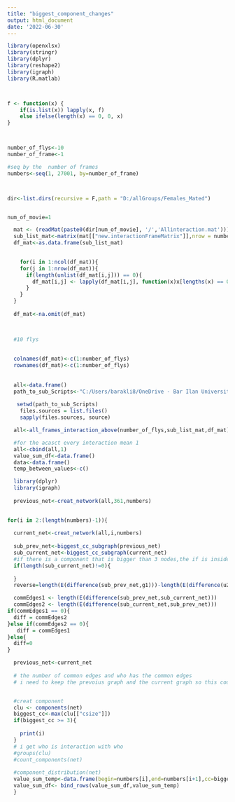```yaml
---
title: "biggest_component_changes"
output: html_document
date: '2022-06-30'
---
```



```r


library(openxlsx)
library(stringr)
library(dplyr)
library(reshape2)
library(igraph)
library(R.matlab)



f <- function(x) {
    if(is.list(x)) lapply(x, f)
    else ifelse(length(x) == 0, 0, x)
}



number_of_flys<-10
number_of_frame<-1

#seq by the  number of frames
numbers<-seq(1, 27001, by=number_of_frame)



dir<-list.dirs(recursive = F,path = "D:/allGroups/Females_Mated")


num_of_movie=1

  mat <- (readMat(paste0(dir[num_of_movie], '/','Allinteraction.mat'))) # read each MAT file
  sub_list_mat<-matrix(mat[["new.interactionFrameMatrix"]],nrow = number_of_flys, ncol = number_of_flys)
  df_mat<-as.data.frame(sub_list_mat)
  

    for(i in 1:ncol(df_mat)){
    for(j in 1:nrow(df_mat)){
      if(length(unlist(df_mat[i,j])) == 0){
        df_mat[i,j] <- lapply(df_mat[i,j], function(x)x[lengths(x) == 0] <- 0)
      }
    }
  }
  
  df_mat<-na.omit(df_mat)

  

  #10 flys
  
  
  colnames(df_mat)<-c(1:number_of_flys)
  rownames(df_mat)<-c(1:number_of_flys)
  
  
  all<-data.frame()
  path_to_sub_Scripts<-"C:/Users/barakli8/OneDrive - Bar Ilan University/Lital/code/interactions_network/dynamic/sub_scripts"
  
   setwd(path_to_sub_Scripts)
    files.sources = list.files()
    sapply(files.sources, source)

  all<-all_frames_interaction_above(number_of_flys,sub_list_mat,df_mat)

  #for the acasct every interaction mean 1 
  all<-cbind(all,1)
  value_sum_df<-data.frame()
  data<-data.frame()
  temp_between_values<-c()

  library(dplyr)
  library(igraph)
  
  previous_net<-creat_network(all,361,numbers)

  
for(i in 2:(length(numbers)-1)){
  
  current_net<-creat_network(all,i,numbers)
  
  sub_prev_net<-biggest_cc_subgraph(previous_net)
  sub_current_net<-biggest_cc_subgraph(current_net)
  #if there is a component that is bigger than 3 nodes,the if is inside biggest_cc_subgraph script
  if(length(sub_current_net)!=0){
    
  }
  reverse=length(E(difference(sub_prev_net,g1)))-length(E(difference(u2,u1)))

  commEdges1 <- length(E(difference(sub_prev_net,sub_current_net)))
  commEdges2 <- length(E(difference(sub_current_net,sub_prev_net)))
if(commEdges1 == 0){
  diff = commEdges2
}else if(commEdges2 == 0){
   diff = commEdges1
}else{
  diff=0
}

  previous_net<-current_net
  
  # the number of common edges and who has the common edges
  # i need to keep the prevoius graph and the current graph so this could work


  #creat component
  clu <- components(net)
  biggest_cc<-max(clu[["csize"]])
  if(biggest_cc >= 3){
    
    print(i)
  }
  # i get who is interaction with who
  #groups(clu)
  #count_components(net)
  
  #component_distribution(net)
  value_sum_temp<-data.frame(begin=numbers[i],end=numbers[i+1],cc=biggest_cc)
  value_sum_df<- bind_rows(value_sum_df,value_sum_temp)
  }
```
